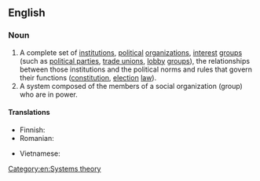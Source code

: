 ==English==
{{wikipedia}}

===Noun===
{{en-noun}}

# A complete set of [[institution]]s, [[political]] [[organization]]s, [[interest]] [[group]]s (such as [[political party|political parties]], [[trade union]]s, [[lobby]] [[group]]s), the relationships between those institutions and the political norms and rules that govern their functions ([[constitution]], [[election]] [[law]]).
# A system composed of the members of a social organization (group) who are in power.

====Translations====
{{trans-top}}
* Finnish: {{t|fi|[[poliittinen]] [[järjestelmä]]}}
* Romanian: {{t|ro|sistem politic|n}}
{{trans-mid}}
* Vietnamese: {{t|vi|chế độ chính trị}}
{{trans-bottom}}

[[Category:en:Systems theory]]